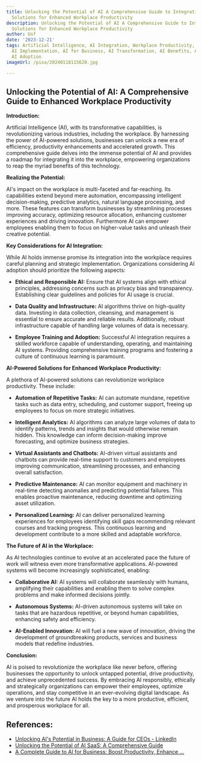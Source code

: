```yaml
---
title: Unlocking the Potential of AI A Comprehensive Guide to Integrating AI-Powered
  Solutions for Enhanced Workplace Productivity
description: Unlocking the Potential of AI A Comprehensive Guide to Integrating AI-Powered
  Solutions for Enhanced Workplace Productivity
author: Usf
date: '2023-12-21'
tags: Artificial Intelligence, AI Integration, Workplace Productivity, AI Solutions,
  AI Implementation, AI for Business, AI Transformation, AI Benefits, AI Strategies,
  AI Adoption
imageUrl: /pixa/20240118115620.jpg

---
```

##  Unlocking the Potential of AI: A Comprehensive Guide to Enhanced Workplace Productivity

**Introduction:**

Artificial Intelligence (AI), with its transformative  capabilities,  is  revolutionizing various industries, including the workplace. By harnessing the  power  of AI-powered solutions, businesses can unlock a new  era  of efficiency, productivity enhancements and accelerated  growth. This comprehensive guide delves into the immense potential of AI and provides a roadmap for integrating it into  the workplace, empowering organizations to reap the myriad  benefits of this technology.

**Realizing the Potential:**

AI's  impact on  the workplace is multi-faceted and far-reaching. Its capabilities extend beyond mere automation, encompassing intelligent decision-making, predictive analytics, natural language processing,  and more. These features can  transform businesses by streamlining  processes improving accuracy, optimizing resource allocation, enhancing customer  experiences and driving innovation. Furthermore AI can empower employees enabling them to focus on higher-value tasks and unleash their creative potential.

**Key Considerations for  AI Integration:**

While AI holds  immense promise its  integration into the workplace requires careful planning and strategic implementation. Organizations considering AI adoption  should prioritize the following aspects:

- **Ethical and Responsible AI:** Ensure that AI systems align with ethical principles,  addressing concerns such as privacy bias and  transparency. Establishing clear guidelines and policies for AI usage is crucial.

-  **Data Quality and Infrastructure:** AI algorithms thrive on  high-quality  data. Investing in data collection, cleansing, and management is essential to ensure accurate and reliable results. Additionally, robust infrastructure capable of  handling large volumes of  data is necessary.

- **Employee  Training and Adoption:** Successful AI integration requires a skilled workforce  capable of understanding,  operating, and  maintaining AI systems. Providing comprehensive training programs and fostering a culture of continuous learning is paramount.

**AI-Powered Solutions for Enhanced Workplace Productivity:**

A plethora of AI-powered  solutions can revolutionize workplace productivity. These include:

- **Automation of Repetitive Tasks:** AI can automate  mundane, repetitive tasks such as data entry, scheduling, and customer support, freeing up  employees to focus on more strategic initiatives.

- **Intelligent Analytics:** AI algorithms can analyze large volumes  of data to identify patterns, trends and insights that would otherwise remain hidden. This knowledge can inform decision-making improve forecasting, and optimize business strategies.

- **Virtual Assistants and Chatbots:** AI-driven virtual assistants and chatbots  can provide real-time  support to customers and employees improving communication, streamlining processes, and enhancing overall satisfaction.

- **Predictive Maintenance:** AI can monitor equipment and  machinery in real-time detecting anomalies and  predicting potential failures. This enables proactive maintenance, reducing downtime and optimizing asset utilization.

- **Personalized Learning:** AI  can deliver personalized learning experiences for employees identifying skill gaps recommending relevant courses and tracking progress. This continuous learning and development contribute to a more skilled and adaptable workforce.

**The Future of AI in the Workplace:**

As AI technologies continue to evolve  at an  accelerated pace the future of work will witness even more transformative applications. AI-powered  systems will become increasingly sophisticated, enabling:

- **Collaborative AI:** AI systems will collaborate  seamlessly with humans, amplifying their capabilities and enabling them to solve complex problems and make informed  decisions jointly.

- **Autonomous  Systems:** AI-driven autonomous systems will take on tasks that are hazardous repetitive, or beyond human capabilities, enhancing safety  and efficiency.

- **AI-Enabled Innovation:** AI will  fuel a new wave of innovation, driving the development of groundbreaking products, services and business models that redefine industries.

**Conclusion:**

AI is  poised  to revolutionize the workplace like never before, offering businesses the opportunity to unlock untapped potential, drive productivity, and achieve  unprecedented  success. By  embracing AI responsibly, ethically  and strategically organizations can empower their employees, optimize operations,  and stay competitive in  an ever-evolving digital landscape. As we  venture into the future AI holds the key to a more productive, efficient, and prosperous workplace for all.

## References:
- [Unlocking AI's Potential in Business: A Guide for CEOs - LinkedIn](https://www.linkedin.com/pulse/unlocking-ais-potential-business-guide-ceos-maurice-bretzfield)
- [Unlocking the Potential of AI SaaS: A Comprehensive Guide](https://digitalwasabi.dk/unlock-ai-saas-potential-comprehensive-guide/)
- [A Complete Guide to AI for Business: Boost Productivity, Enhance ...](https://www.amazon.com/Complete-Guide-Business-Productivity-Experience-ebook/dp/B0CLL15S3Y)
